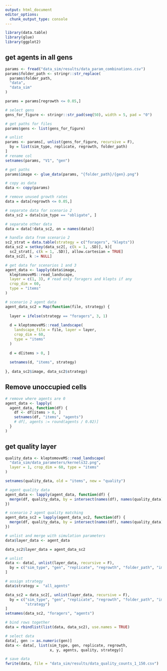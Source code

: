 ```yaml
---
output: html_document
editor_options:
  chunk_output_type: console
---
```



```r
library(data.table)
library(glue)
library(ggplot2)
```


## get agents in all gens


```r
params <- fread("data_sim/results/data_param_combinations.csv")
params$folder_path <- stringr::str_replace(
  params$folder_path,
  "data",
  "data_sim"
)

params = params[regrowth <= 0.05,]

# select gens
gens_for_figure <- stringr::str_pad(seq(50), width = 5, pad = "0")

# get paths for files
params$gens <- list(gens_for_figure)

# unlist
params <- params[, unlist(gens_for_figure, recursive = F),
  by = list(sim_type, replicate, regrowth, folder_path)
]
# rename col
setnames(params, "V1", "gen")

# get paths
params$image <- glue_data(params, "{folder_path}/{gen}.png")

# copy as data
data <- copy(params)

# remove unused growth rates
data = data[regrowth <= 0.05,]

# separate data for scenario 2
data_sc2 = data[sim_type == "obligate", ]

# separate other data
data = data[!data_sc2, on = names(data)]

# handle data from scenario 2
sc2_strat = data.table(strategy = c("foragers", "klepts"))
data_sc2 = setkey(data_sc2[, c(k = 1, .SD)], k)[
  sc2_strat[, c(k = 1, .SD)], allow.cartesian = TRUE]
data_sc2[, k := NULL]
```



```r
# get data for scenarios 1 and 3
agent_data <- lapply(data$image,
  kleptomoveMS::read_landscape,
  layer = c(1, 3), # read only foragers and klepts if any
  crop_dim = 60,
  type = "items"
)

# scenario 2 agent data
agent_data_sc2 = Map(function(file, strategy) {
  
  layer = ifelse(strategy == "foragers", 3, 1)
  
  d = kleptomoveMS::read_landscape(
    landscape_file = file, layer = layer,
    crop_dim = 60,
    type = "items"
  )
  
  d = d[items > 0, ]
  
  setnames(d, "items", strategy)
  
}, data_sc2$image, data_sc2$strategy)
```

## Remove unoccupied cells


```r
# remove where agents are 0
agent_data <- lapply(
  agent_data, function(df) {
    df <- df[items > 0, ]
    setnames(df, "items", "agents")
    # df[, agents := round(agents / 0.02)]
  }
)
```


## get quality layer


```r
quality_data <- kleptomoveMS::read_landscape(
  "data_sim/data_parameters/kernels32.png",
  layer = 1, crop_dim = 60, type = "items"
)

setnames(quality_data, old = "items", new = "quality")

# agent quality data
agent_data <- lapply(agent_data, function(df) {
  merge(df, quality_data, by = intersect(names(df), names(quality_data)), all = F)
})

# scenario 2 agent quality matching
agent_data_sc2 = lapply(agent_data_sc2, function(df) {
  merge(df, quality_data, by = intersect(names(df), names(quality_data)), all = F)
})

# unlist and merge with simulation parameters
data$layer_data <- agent_data

data_sc2$layer_data = agent_data_sc2

# unlist
data <- data[, unlist(layer_data, recursive = F),
  by = c("sim_type", "gen", "replicate", "regrowth", "folder_path", "image")
]

# assign strategy
data$strategy =  "all_agents"

data_sc2 = data_sc2[, unlist(layer_data, recursive = F),
  by = c("sim_type", "gen", "replicate", "regrowth", "folder_path", "image",
         "strategy")
]
setnames(data_sc2, "foragers", "agents")

# bind rows together
data = rbindlist(list(data, data_sc2), use.names = TRUE)

# select data
data[, gen := as.numeric(gen)]
data <- data[, list(sim_type, gen, replicate, regrowth, 
                    x, y, agents, quality, strategy)]

# save data
fwrite(data, file = "data_sim/results/data_quality_counts_1_150.csv")
```

